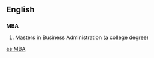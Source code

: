 ==English==
{{wikipedia|Master of Business Administration}}
==={{initialism}}===
'''MBA'''

# Masters in Business Administration (a [[college]] [[degree]])
[[es:MBA]]